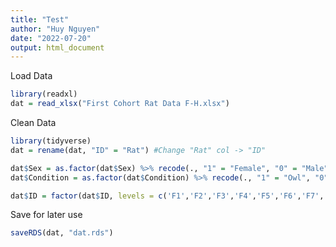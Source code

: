 ---
title: "Test"
author: "Huy Nguyen"
date: "2022-07-20"
output: html_document
---

Load Data
```{r}
library(readxl)
dat = read_xlsx("First Cohort Rat Data F-H.xlsx")
```

Clean Data
```{r}
library(tidyverse)
dat = rename(dat, "ID" = "Rat") #Change "Rat" col -> "ID"

dat$Sex = as.factor(dat$Sex) %>% recode(., "1" = "Female", "0" = "Male") #Rename variables
dat$Condition = as.factor(dat$Condition) %>% recode(., "1" = "Owl", "0" = "Control") #Rename variables 

dat$ID = factor(dat$ID, levels = c('F1','F2','F3','F4','F5','F6','F7','F8','F9','F10', 'H1','H2','H3','H4','H5','H6','H7','H8','H9','H10'))
```

Save for later use
```{r}
saveRDS(dat, "dat.rds")
```

